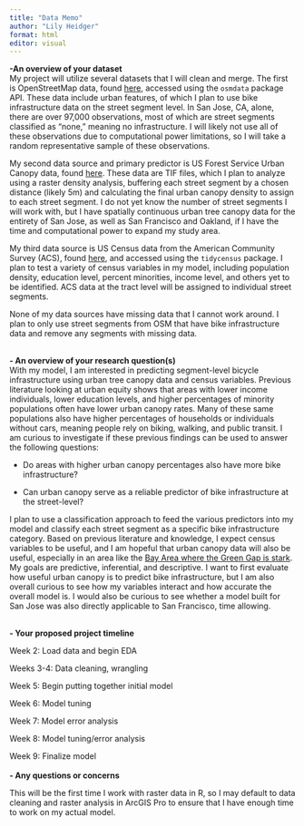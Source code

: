 ```yaml
---
title: "Data Memo"
author: "Lily Heidger"
format: html
editor: visual
---
```


**-An overview of your dataset**\
My project will utilize several datasets that I will clean and merge. The first is OpenStreetMap data, found [here](https://www.openstreetmap.org/#map=4/-39.27/-73.60), accessed using the `osmdata` package API. These data include urban features, of which I plan to use bike infrastructure data on the street segment level. In San Jose, CA, alone, there are over 97,000 observations, most of which are street segments classified as "none," meaning no infrastructure. I will likely not use all of these observations due to computational power limitations, so I will take a random representative sample of these observations.

My second data source and primary predictor is US Forest Service Urban Canopy data, found [here](https://www.fs.usda.gov/detail/r5/communityforests/?cid=fseprd647385). These data are TIF files, which I plan to analyze using a raster density analysis, buffering each street segment by a chosen distance (likely 5m) and calculating the final urban canopy density to assign to each street segment. I do not yet know the number of street segments I will work with, but I have spatially continuous urban tree canopy data for the entirety of San Jose, as well as San Francisco and Oakland, if I have the time and computational power to expand my study area.

My third data source is US Census data from the American Community Survey (ACS), found [here](https://www.census.gov/programs-surveys/acs/data.html), and accessed using the `tidycensus` package. I plan to test a variety of census variables in my model, including population density, education level, percent minorities, income level, and others yet to be identified. ACS data at the tract level will be assigned to individual street segments.

None of my data sources have missing data that I cannot work around. I plan to only use street segments from OSM that have bike infrastructure data and remove any segments with missing data.

\
**- An overview of your research question(s)\
**With my model, I am interested in predicting segment-level bicycle infrastructure using urban tree canopy data and census variables. Previous literature looking at urban equity shows that areas with lower income individuals, lower education levels, and higher percentages of minority populations often have lower urban canopy rates. Many of these same populations also have higher percentages of households or individuals without cars, meaning people rely on biking, walking, and public transit. I am curious to investigate if these previous findings can be used to answer the following questions:

-   Do areas with higher urban canopy percentages also have more bike infrastructure?

-   Can urban canopy serve as a reliable predictor of bike infrastructure at the street-level?

I plan to use a classification approach to feed the various predictors into my model and classify each street segment as a specific bike infrastructure category. Based on previous literature and knowledge, I expect census variables to be useful, and I am hopeful that urban canopy data will also be useful, especially in an area like the [Bay Area where the Green Gap is stark](https://canopy.org/blog/east-palo-alto-master-plan/). My goals are predictive, inferential, and descriptive. I want to first evaluate how useful urban canopy is to predict bike infrastructure, but I am also overall curious to see how my variables interact and how accurate the overall model is. I would also be curious to see whether a model built for San Jose was also directly applicable to San Francisco, time allowing.

\
**- Your proposed project timeline**

Week 2: Load data and begin EDA

Weeks 3-4: Data cleaning, wrangling

Week 5: Begin putting together initial model

Week 6: Model tuning

Week 7: Model error analysis

Week 8: Model tuning/error analysis

Week 9: Finalize model\
\
**- Any questions or concerns**

This will be the first time I work with raster data in R, so I may default to data cleaning and raster analysis in ArcGIS Pro to ensure that I have enough time to work on my actual model.
